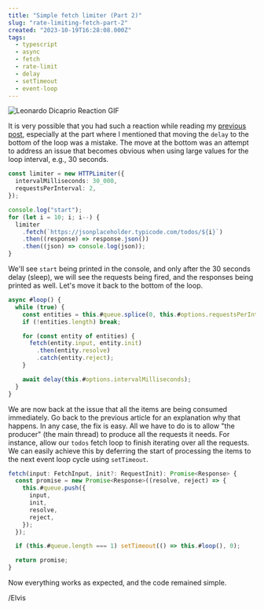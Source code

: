 ```yaml
---
title: "Simple fetch limiter (Part 2)"
slug: "rate-limiting-fetch-part-2"
created: "2023-10-19T16:28:08.000Z"
tags:
  - typescript
  - async
  - fetch
  - rate-limit
  - delay
  - setTimeout
  - event-loop
---
```


<img
  style="margin: 0 auto; max-width: 320px;"
  src="https://media.tenor.com/2kAO6lk_cbIAAAAd/pointing-leonardo-di-caprio.gif"
  alt="Leonardo Dicaprio Reaction GIF"
/>

It is very possible that you had such a reaction while reading my
[previous post](/blog/fetch-rate-limit), especially at the part where I
mentioned that moving the `delay` to the bottom of the loop was a mistake.
The move at the bottom was an attempt to address an issue that becomes obvious
when using large values for the loop interval, e.g., 30 seconds.

```typescript
const limiter = new HTTPLimiter({
  intervalMilliseconds: 30_000,
  requestsPerInterval: 2,
});

console.log("start");
for (let i = 10; i; i--) {
  limiter
    .fetch(`https://jsonplaceholder.typicode.com/todos/${i}`)
    .then((response) => response.json())
    .then((json) => console.log(json));
}
```

We'll see `start` being printed in the console, and only after the
30 seconds delay (sleep), we will see the requests being fired, and
the responses being printed as well. Let's move it back to the bottom of
the loop.

```typescript
async #loop() {
  while (true) {
    const entities = this.#queue.splice(0, this.#options.requestsPerInterval);
    if (!entities.length) break;

    for (const entity of entities) {
      fetch(entity.input, entity.init)
        .then(entity.resolve)
        .catch(entity.reject);
    }

    await delay(this.#options.intervalMilliseconds);
  }
}
```

We are now back at the issue that all the items are being consumed immediately.
Go back to the previous article for an explanation why that happens. In any case,
the fix is easy. All we have to do is to allow "the producer" (the main thread) to
produce all the requests it needs. For instance, allow our `todos` fetch loop to
finish iterating over all the requests. We can easily achieve this by deferring
the start of processing the items to the next event loop cycle using `setTimeout`.

```typescript
fetch(input: FetchInput, init?: RequestInit): Promise<Response> {
  const promise = new Promise<Response>((resolve, reject) => {
    this.#queue.push({
      input,
      init,
      resolve,
      reject,
    });
  });

  if (this.#queue.length === 1) setTimeout(() => this.#loop(), 0);

  return promise;
}
```

Now everything works as expected, and the code remained simple.

/Elvis